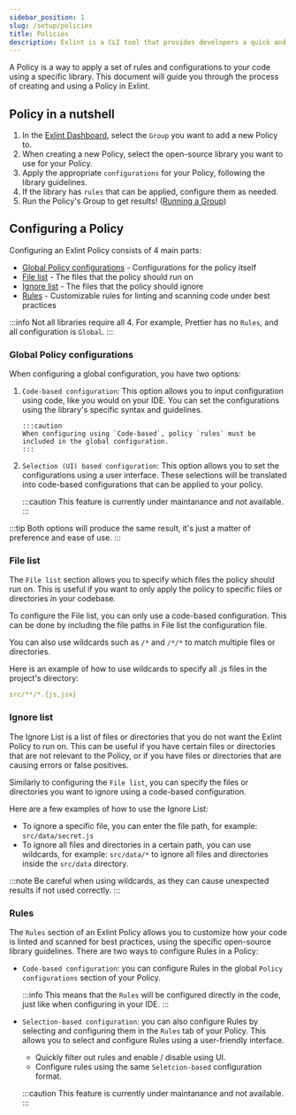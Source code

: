 ```yaml
---
sidebar_position: 1
slug: /setup/policies
title: Policies
description: Exlint is a CLI tool that provides developers a quick and efficient application of multiple coding rule policies in multiple projects
---
```



A Policy is a way to apply a set of rules and configurations to your code using a specific library.
This document will guide you through the process of creating and using a Policy in Exlint.

## Policy in a nutshell

1. In the [Exlint Dashboard](https://app.exlint.io), select the `Group` you want to add a new Policy to.
2. When creating a new Policy, select the open-source library you want to use for your Policy.
3. Apply the appropriate `configurations` for your Policy, following the library guidelines.
4. If the library has `rules` that can be applied, configure them as needed.
5. Run the Policy's Group to get results! ([Running a Group](/setup/groups#running-a-group))

## Configuring a Policy

Configuring an Exlint Policy consists of 4 main parts:

-   [Global Policy configurations](#global-policy-configurations) - Configurations for the policy itself
-   [File list](#file-list) - The files that the policy should run on
-   [Ignore list](#ignore-list) - The files that the policy should ignore
-   [Rules](#rules) - Customizable rules for linting and scanning code under best practices

:::info
Not all libraries require all 4.
For example, Prettier has no `Rules`, and all configuration is `Global`.
:::

### Global Policy configurations

When configuring a global configuration, you have two options:

1.  `Code-based configuration`: This option allows you to input configuration using code, like you would on your IDE.
    You can set the configurations using the library's specific syntax and guidelines.

        :::caution
        When configuring using `Code-based`, policy `rules` must be included in the global configuration.
        :::

2.  `Selection (UI) based configuration`: This option allows you to set the configurations using a user interface.
    These selections will be translated into code-based configurations that can be applied to your policy.

    :::caution
    This feature is currently under maintanance and not available.
    :::

:::tip
Both options will produce the same result, it's just a matter of preference and ease of use.
:::

### File list

The `File list` section allows you to specify which files the policy should run on.
This is useful if you want to only apply the policy to specific files or directories in your codebase.

To configure the File list, you can only use a code-based configuration.
This can be done by including the file paths in File list the configuration file.

You can also use wildcards such as `/*` and `/*/*` to match multiple files or directories.

Here is an example of how to use wildcards to specify all .js files in the project's directory:

```yaml title:"Exlint File list"
src/**/*.{js,jsx}
```

### Ignore list

The Ignore List is a list of files or directories that you do not want the Exlint Policy to run on.
This can be useful if you have certain files or directories that are not relevant to the Policy, or if you have files or directories that are causing errors or false positives.

Similarly to configuring the `File list`, you can specify the files or directories you want to ignore using a code-based configuration.

Here are a few examples of how to use the Ignore List:

-   To ignore a specific file, you can enter the file path, for example: `src/data/secret.js`
-   To ignore all files and directories in a certain path, you can use wildcards, for example: `src/data/*` to ignore all files and directories inside the `src/data` directory.

:::note
Be careful when using wildcards, as they can cause unexpected results if not used correctly.
:::

### Rules

The `Rules` section of an Exlint Policy allows you to customize how your code is linted and scanned for best practices, using the specific open-source library guidelines.
There are two ways to configure Rules in a Policy:

-   `Code-based configuration`: you can configure Rules in the global `Policy configurations` section of your Policy.

    :::info
    This means that the `Rules` will be configured directly in the code, just like when configuring in your IDE.
    :::

-   `Selection-based configuration`: you can also configure Rules by selecting and configuring them in the `Rules` tab of your Policy.
    This allows you to select and configure Rules using a user-friendly interface.

    -   Quickly filter out rules and enable / disable using UI.
    -   Configure rules using the same `Seletcion-based` configuration format.

    :::caution
    This feature is currently under maintanance and not available.
    :::
